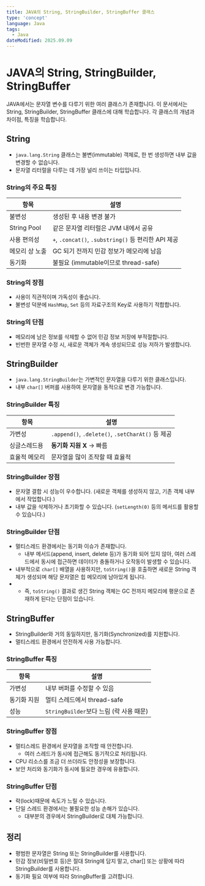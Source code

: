 ```yaml
---
title: JAVA의 String, StringBuilder, StringBuffer 클래스
type: 'concept'
language: Java
tags:
  - Java
dateModified: 2025.09.09
---
```


# JAVA의 String, StringBuilder, StringBuffer

JAVA에서는 문자열 변수를 다루기 위한 여러 클래스가 존재합니다.
이 문서에서는 String, StringBuilder, StringBuffer 클래스에 대해 학습합니다.
각 클래스의 개념과 차이점, 특징을 학습합니다.

## String
- `java.lang.String` 클래스는 불변(immutable) 객체로, 한 번 생성하면 내부 값을 변경할 수 없습니다.
- 문자열 리터럴을 다루는 데 가장 널리 쓰이는 타입입니다.

### String의 주요 특징
| 항목          | 설명                                            |
| ----------- | --------------------------------------------- |
| 불변성         | 생성된 후 내용 변경 불가                                |
| String Pool | 같은 문자열 리터럴은 JVM 내에서 공유                        |
| 사용 편의성      | `+`, `.concat()`, `.substring()` 등 편리한 API 제공 |
| 메모리 상 노출    | GC 되기 전까지 민감 정보가 메모리에 남음                      |
| 동기화         | 불필요 (immutable이므로 thread-safe)                |

### String의 장점
- 사용이 직관적이며 가독성이 좋습니다.
- 불변성 덕분에 `HashMap`, `Set` 등의 자료구조의 Key로 사용하기 적합합니다.

### String의 단점
- 메모리에 남은 정보를 삭제할 수 없어 민감 정보 저장에 부적절합니다.
- 빈번한 문자열 수정 시, 새로운 객체가 계속 생성되므로 성능 저하가 발생합니다.

## StringBuilder
- `java.lang.StringBuilder`는 가변적인 문자열을 다루기 위한 클래스입니다.
- 내부 `char[]` 버퍼를 사용하여 문자열을 동적으로 변경 가능합니다.

### StringBuilder 특징
| 항목      | 설명                                            |
| ------- | --------------------------------------------- |
| 가변성     | `.append()`, `.delete()`, `.setCharAt()` 등 제공 |
| 싱글스레드용  | **동기화 지원 X** → 빠름                             |
| 효율적 메모리 | 문자열을 많이 조작할 때 효율적                             |

### StringBuilder 장점
- 문자열 결합 시 성능이 우수합니다. (새로운 객체를 생성하지 않고, 기존 객체 내부에서 작업합니다.)
- 내부 값을 삭제하거나 초기화할 수 있습니다. (`setLength(0)` 등의 메서드를 활용할 수 있습니다.)

### StringBuilder 단점
- 멀티스레드 환경에서는 동기화 이슈가 존재합니다.
  - 내부 메서드(append, insert, delete 등)가 동기화 되어 있지 않아, 여러 스레드에서 동시에 접근하면 데이터가 충돌하거나 오작동이 발생할 수 있습니다.
- 내부적으로 `char[]` 배열을 사용하지만, `toString()`을 호출하면 새로운 String 객체가 생성되며 해당 문자열은 힙 메모리에 남아있게 됩니다.
-   - 즉, `toString()` 결과로 생긴 String 객체는 GC 전까지 메모리에 평문으로 존재하게 된다는 단점이 있습니다.
 
## StringBuffer
- StringBuilder와 거의 동일하지만, 동기화(Synchronized)를 지원합니다.
- 멀티스레드 환경에서 안전하게 사용 가능합니다.

### StringBuffer 특징
| 항목     | 설명                             |
| ------ | ------------------------------ |
| 가변성    | 내부 버퍼를 수정할 수 있음                      |
| 동기화 지원 | 멀티 스레드에서 thread-safe           |
| 성능     | `StringBuilder`보다 느림 (락 사용 때문) |

### StringBuffer 장점
- 멀티스레드 환경에서 문자열을 조작할 때 안전합니다.
  - 여러 스레드가 동시에 접근해도 동기적으로 처리됩니다.
- CPU 리소스를 조금 더 쓰더라도 안정성을 보장합니다.
- 보안 처리와 동기화가 동시에 필요한 경우에 유용합니다.

### StringBuffer 단점
- 락(lock)때문에 속도가 느릴 수 있습니다.
- 단일 스레드 환경에서는 불필요한 성능 손해가 있습니다.
  - 대부분의 경우에서 StringBuilder로 대체 가능합니다.
 
## 정리
- 평범한 문자열은 String 또는 StringBuilder를 사용합니다.
- 민감 정보(비밀번호 등)은 절대 String에 담지 말고, char[] 또는 상황에 따라 StringBuilder를 사용합니다.
- 동기화 필요 여부에 따라 StringBuffer를 고려합니다.
